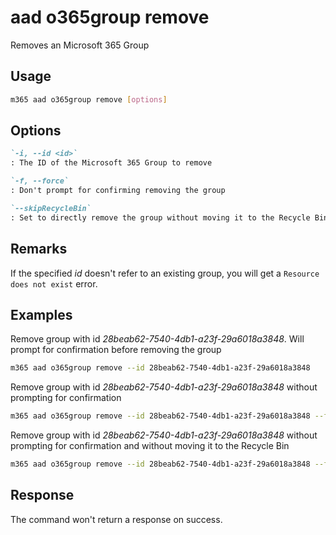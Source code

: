 
# aad o365group remove

Removes an Microsoft 365 Group

## Usage

```sh
m365 aad o365group remove [options]
```

## Options

```md definition-list
`-i, --id <id>`
: The ID of the Microsoft 365 Group to remove

`-f, --force`
: Don't prompt for confirming removing the group

`--skipRecycleBin`
: Set to directly remove the group without moving it to the Recycle Bin
```

<Global />

## Remarks

If the specified _id_ doesn't refer to an existing group, you will get a `Resource does not exist` error.

## Examples

Remove group with id _28beab62-7540-4db1-a23f-29a6018a3848_. Will prompt for confirmation before removing the group

```sh
m365 aad o365group remove --id 28beab62-7540-4db1-a23f-29a6018a3848
```

Remove group with id _28beab62-7540-4db1-a23f-29a6018a3848_ without prompting for confirmation

```sh
m365 aad o365group remove --id 28beab62-7540-4db1-a23f-29a6018a3848 --force
```

Remove group with id _28beab62-7540-4db1-a23f-29a6018a3848_ without prompting for confirmation and without moving it to the Recycle Bin

```sh
m365 aad o365group remove --id 28beab62-7540-4db1-a23f-29a6018a3848 --force --skipRecycleBin
```

## Response

The command won't return a response on success.